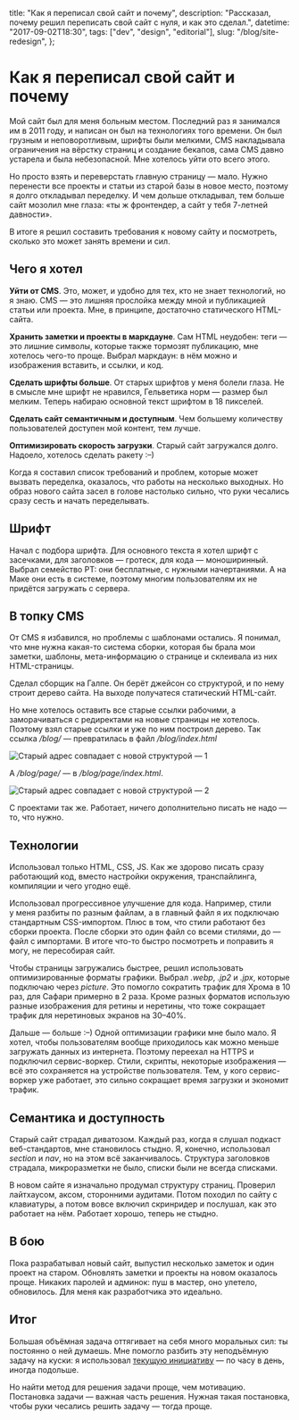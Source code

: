   title: "Как я переписал свой сайт и почему",
  description: "Рассказал, почему решил переписать свой сайт с нуля, и как это сделал.",
  datetime: "2017-09-02T18:30",
  tags: ["dev", "design", "editorial"],
  slug: "/blog/site-redesign",
};

# Как я переписал свой сайт и почему

Мой сайт был для меня больным местом. Последний раз я занимался им в 2011 году, и написан он был на технологиях того времени. Он был грузным и неповоротливым, шрифты были мелкими, CMS накладывала ограничения на вёрстку страниц и создание бекапов, сама CMS давно устарела и была небезопасной. Мне хотелось уйти ото всего этого.

Но просто взять и переверстать главную страницу — мало. Нужно перенести все проекты и статьи из старой базы в новое место, поэтому я долго откладывал переделку. И чем дольше откладывал, тем больше сайт мозолил мне глаза: «ты ж фронтендер, а сайт у тебя 7-летней давности».

В итоге я решил составить требования к новому сайту и посмотреть, сколько это может занять времени и сил.

## Чего я хотел

**Уйти от CMS**. Это, может, и удобно для тех, кто не знает технологий, но я знаю. CMS — это лишняя прослойка между мной и публикацией статьи или проекта. Мне, в принципе, достаточно статического HTML-сайта.

**Хранить заметки и проекты в маркдауне**. Сам HTML неудобен: теги — это лишние символы, которые также тормозят публикацию, мне хотелось чего-то проще. Выбрал маркдаун: в нём можно и изображения вставить, и ссылки, и код.

**Сделать шрифты больше**. От старых шрифтов у меня болели глаза. Не в смысле мне шрифт не нравился, Гельветика норм — размер был мелким. Теперь набираю основной текст <nobr>шрифтом в 18 пикселей.</nobr>

**Сделать сайт семантичным и доступным**. Чем большему количеству пользователей доступен мой контент, тем лучше.

**Оптимизировать скорость загрузки**. Старый сайт загружался долго. Надоело, хотелось сделать ракету <nobr>:–)</nobr>

Когда я составил список требований и проблем, которые может вызвать переделка, оказалось, что работы на несколько выходных. Но образ нового сайта засел в голове настолько сильно, что руки чесались сразу сесть и начать переделывать.

## Шрифт

Начал с подбора шрифта. Для основного текста я хотел шрифт с засечками, для заголовков — гротеск, для кода — моноширинный. Выбрал семейство PT: они бесплатные, с нужными начертаниями. А на Маке они есть в системе, поэтому многим пользователям их не придётся загружать с сервера.

## В топку CMS

От CMS я избавился, но проблемы с шаблонами остались. Я понимал, что мне нужна какая-то система сборки, которая бы брала мои заметки, шаблоны, мета-информацию о странице и склеивала из них HTML-страницы.

Сделал сборщик на Галпе. Он берёт джейсон со структурой, и по нему строит дерево сайта. На выходе получатеся статический HTML-сайт.

Но мне хотелось оставить все старые ссылки рабочими, а заморачиваться с редиректами на новые страницы не хотелось. Поэтому взял старые ссылки и уже по ним построил дерево. Так ссылка _/blog/_ — превратилась в файл _/blog/index.html_

![Старый адрес совпадает с новой структурой — 1](/img/blog/site-redesign-1.jpg)

А _/blog/page/_ — в _/blog/page/index.html_.

![Старый адрес совпадает с новой структурой — 2](/img/blog/site-redesign-2.jpg)

С проектами так же. Работает, ничего дополнительно писать не надо — то, что нужно.

## Технологии

Использовал только HTML, CSS, JS. Как же здорово писать сразу работающий код, вместо настройки окружения, транспайлинга, компиляции и чего угодно ещё.

Использовал прогрессивное улучшение для кода. Например, стили у меня разбиты по разным файлам, а в главный файл я их подключаю стандартным CSS-импортом. Плюс в том, что стили работают без сборки проекта. После сборки это один файл со всеми стилями, до — файл с импортами. В итоге что-то быстро посмотреть и поправить я могу, не пересобирая сайт.

Чтобы страницы загружались быстрее, решил использовать оптимизированные форматы графики. Выбрал _.webp_, _.jp2_ и _.jpx_, которые подключаю через _picture_. Это помогло сократить трафик для Хрома в 10 раз, для Сафари примерно в 2 раза. Кроме разных форматов использую разные изображения для ретины и неретины, что тоже сокращает трафик для неретиновых экранов на <nobr>30–40%</nobr>.

Дальше — больше <nobr>:–)</nobr> Одной оптимизации графики мне было мало. Я хотел, чтобы пользователям вообще приходилось как можно меньше загружать данных из интернета. Поэтому переехал на HTTPS и подключил сервис-воркер. Стили, скрипты, некоторые изображения — всё это сохраняется на устройстве пользователя. Тем, у кого сервис-воркер уже работает, это сильно сокращает время загрузки и экономит трафик.

## Семантика и доступность

Старый сайт страдал диватозом. Каждый раз, когда я слушал подкаст веб-стандартов, мне становилось стыдно. Я, конечно, использовал _section_ и _nav_, но на этом всё заканчивалось. Структура заголовков страдала, микроразметки не было, списки были не всегда списками.

В новом сайте я изначально продумал структуру страниц. Проверил лайтхаусом, аксом, сторонними аудитами. Потом походил по сайту с клавиатуры, а потом вовсе включил скринридер и послушал, как это работает на нём. Работает хорошо, теперь не стыдно.

## В бою

Пока разрабатывал новый сайт, выпустил несколько заметок и один проект на старом. Обновлять заметки и проекты на новом оказалось проще. Никаких паролей и админок: пуш в мастер, оно улетело, обновилось. Для меня как разработчика это идеально.

## Итог

Большая объёмная задача оттягивает на себя много моральных сил: ты постоянно о ней думаешь. Мне помогло разбить эту неподъёмную задачу на куски: я использовал [текущую инициативу](http://fff.works/blog/all/current-initiative/) — по часу в день, иногда подольше.

Но найти метод для решения задачи проще, чем мотивацию. Постановка задачи — важная часть решения. Нужная такая постановка, чтобы руки чесались решить задачу — тогда проще.
